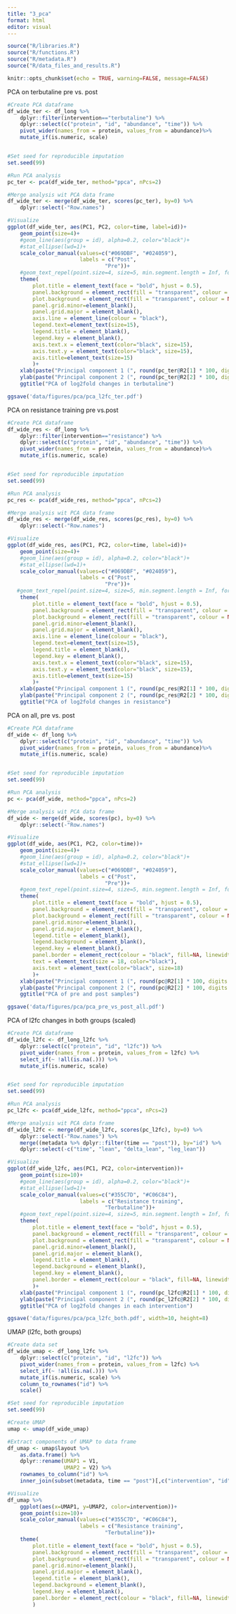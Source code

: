 ```yaml
---
title: "3_pca"
format: html
editor: visual
---
```


```r

source("R/libraries.R")
source("R/functions.R")
source("R/metadata.R")
source("R/data_files_and_results.R")

knitr::opts_chunk$set(echo = TRUE, warning=FALSE, message=FALSE)

```

PCA on terbutaline pre vs. post

```r
#Create PCA dataframe
df_wide_ter <- df_long %>% 
    dplyr::filter(intervention=="terbutaline") %>% 
    dplyr::select(c("protein", "id", "abundance", "time")) %>% 
    pivot_wider(names_from = protein, values_from = abundance)%>% 
    mutate_if(is.numeric, scale)


#Set seed for reproducible imputation
set.seed(99)

#Run PCA analysis
pc_ter <- pca(df_wide_ter, method="ppca", nPcs=2) 

#Merge analysis wit PCA data frame
df_wide_ter <- merge(df_wide_ter, scores(pc_ter), by=0) %>% 
    dplyr::select(-"Row.names") 

#Visualize
ggplot(df_wide_ter, aes(PC1, PC2, color=time, label=id))+
    geom_point(size=4)+
    #geom_line(aes(group = id), alpha=0.2, color="black")+
    #stat_ellipse(lwd=1)+
    scale_color_manual(values=c("#069DBF", "#024059"),
                       labels = c("Post",
                               "Pre"))+
    #geom_text_repel(point.size=4, size=5, min.segment.length = Inf, force=0.3)+
    theme(
        plot.title = element_text(face = "bold", hjust = 0.5),
        panel.background = element_rect(fill = "transparent", colour = NA),
        plot.background = element_rect(fill = "transparent", colour = NA),
        panel.grid.minor=element_blank(),
        panel.grid.major = element_blank(),
        axis.line = element_line(colour = "black"),
        legend.text=element_text(size=15),
        legend.title = element_blank(),
        legend.key = element_blank(),
        axis.text.x = element_text(color="black", size=15),
        axis.text.y = element_text(color="black", size=15),
        axis.title=element_text(size=15)
        )+
    xlab(paste("Principal component 1 (", round(pc_ter@R2[1] * 100, digits = 1), "% of variance)", sep=""))+
    ylab(paste("Principal component 2 (", round(pc_ter@R2[2] * 100, digits = 1), "% of variance)", sep=""))+
    ggtitle("PCA of log2fold changes in terbutaline")

ggsave('data/figures/pca/pca_l2fc_ter.pdf')
```

PCA on resistance training pre vs.post

```r
#Create PCA dataframe
df_wide_res <- df_long %>% 
    dplyr::filter(intervention=="resistance") %>% 
    dplyr::select(c("protein", "id", "abundance", "time")) %>% 
    pivot_wider(names_from = protein, values_from = abundance)%>% 
    mutate_if(is.numeric, scale)


#Set seed for reproducible imputation
set.seed(99)

#Run PCA analysis
pc_res <- pca(df_wide_res, method="ppca", nPcs=2) 

#Merge analysis wit PCA data frame
df_wide_res <- merge(df_wide_res, scores(pc_res), by=0) %>% 
    dplyr::select(-"Row.names") 

#Visualize
ggplot(df_wide_res, aes(PC1, PC2, color=time, label=id))+
    geom_point(size=4)+
    #geom_line(aes(group = id), alpha=0.2, color="black")+
    #stat_ellipse(lwd=1)+
    scale_color_manual(values=c("#069DBF", "#024059"),
                       labels = c("Post",
                               "Pre"))+
   #geom_text_repel(point.size=4, size=5, min.segment.length = Inf, force=0.3)+
    theme(
        plot.title = element_text(face = "bold", hjust = 0.5),
        panel.background = element_rect(fill = "transparent", colour = NA),
        plot.background = element_rect(fill = "transparent", colour = NA),
        panel.grid.minor=element_blank(),
        panel.grid.major = element_blank(),
        axis.line = element_line(colour = "black"),
        legend.text=element_text(size=15),
        legend.title = element_blank(),
        legend.key = element_blank(),
        axis.text.x = element_text(color="black", size=15),
        axis.text.y = element_text(color="black", size=15),
        axis.title=element_text(size=15)
        )+
    xlab(paste("Principal component 1 (", round(pc_res@R2[1] * 100, digits = 1), "% of variance)", sep=""))+
    ylab(paste("Principal component 2 (", round(pc_res@R2[2] * 100, digits = 1), "% of variance)", sep=""))+
    ggtitle("PCA of log2fold changes in resistance")
```

PCA on all, pre vs. post
```r
#Create PCA dataframe
df_wide <- df_long %>% 
    dplyr::select(c("protein", "id", "abundance", "time")) %>% 
    pivot_wider(names_from = protein, values_from = abundance)%>% 
    mutate_if(is.numeric, scale)


#Set seed for reproducible imputation
set.seed(99)

#Run PCA analysis
pc <- pca(df_wide, method="ppca", nPcs=2) 

#Merge analysis wit PCA data frame
df_wide <- merge(df_wide, scores(pc), by=0) %>% 
    dplyr::select(-"Row.names") 

#Visualize
ggplot(df_wide, aes(PC1, PC2, color=time))+
    geom_point(size=4)+
    #geom_line(aes(group = id), alpha=0.2, color="black")+
    #stat_ellipse(lwd=1)+
    scale_color_manual(values=c("#069DBF", "#024059"),
                       labels = c("Post",
                               "Pre"))+
    #geom_text_repel(point.size=4, size=5, min.segment.length = Inf, force=0.3)+
    theme(
        plot.title = element_text(face = "bold", hjust = 0.5),
        panel.background = element_rect(fill = "transparent", colour = NA),
        plot.background = element_rect(fill = "transparent", colour = NA),
        panel.grid.minor=element_blank(),
        panel.grid.major = element_blank(),
        legend.title = element_blank(),
        legend.background = element_blank(),
        legend.key = element_blank(),
        panel.border = element_rect(colour = "black", fill=NA, linewidth=1),
        text = element_text(size = 18, color="black"),
        axis.text = element_text(color="black", size=18)
        )+
    xlab(paste("Principal component 1 (", round(pc@R2[1] * 100, digits = 1), "% of variance)", sep=""))+
    ylab(paste("Principal component 2 (", round(pc@R2[2] * 100, digits = 1), "% of variance)", sep=""))+
    ggtitle("PCA of pre and post samples")

ggsave('data/figures/pca/pca_pre_vs_post_all.pdf')
```


PCA of l2fc changes in both groups (scaled)

```r
#Create PCA dataframe
df_wide_l2fc <- df_long_l2fc %>% 
    dplyr::select(c("protein", "id", "l2fc")) %>% 
    pivot_wider(names_from = protein, values_from = l2fc) %>% 
    select_if(~ !all(is.na(.))) %>% 
    mutate_if(is.numeric, scale)


#Set seed for reproducible imputation
set.seed(99)

#Run PCA analysis
pc_l2fc <- pca(df_wide_l2fc, method="ppca", nPcs=2) 

#Merge analysis wit PCA data frame
df_wide_l2fc <- merge(df_wide_l2fc, scores(pc_l2fc), by=0) %>% 
    dplyr::select(-"Row.names") %>% 
    merge((metadata %>% dplyr::filter(time == "post")), by="id") %>% 
    dplyr::select(-c("time", "lean", "delta_lean", "leg_lean"))

#Visualize
ggplot(df_wide_l2fc, aes(PC1, PC2, color=intervention))+
    geom_point(size=10)+
    #geom_line(aes(group = id), alpha=0.2, color="black")+
    #stat_ellipse(lwd=1)+
    scale_color_manual(values=c("#355C7D", "#C06C84"),
                       labels = c("Resistance training",
                               "Terbutaline"))+
    #geom_text_repel(point.size=4, size=5, min.segment.length = Inf, force=0.3)+
    theme(
        plot.title = element_text(face = "bold", hjust = 0.5),
        panel.background = element_rect(fill = "transparent", colour = NA),
        plot.background = element_rect(fill = "transparent", colour = NA),
        panel.grid.minor=element_blank(),
        panel.grid.major = element_blank(),
        legend.title = element_blank(),
        legend.background = element_blank(),
        legend.key = element_blank(),
        panel.border = element_rect(colour = "black", fill=NA, linewidth=1)
        )+
    xlab(paste("Principal component 1 (", round(pc_l2fc@R2[1] * 100, digits = 1), "% of variance)", sep=""))+
    ylab(paste("Principal component 2 (", round(pc_l2fc@R2[2] * 100, digits = 1), "% of variance)", sep=""))+
    ggtitle("PCA of log2fold changes in each intervention")

ggsave('data/figures/pca/pca_l2fc_both.pdf', width=10, height=8)
```


UMAP (l2fc, both groups)
```r
#Create data set
df_wide_umap <- df_long_l2fc %>% 
    dplyr::select(c("protein", "id", "l2fc")) %>% 
    pivot_wider(names_from = protein, values_from = l2fc) %>% 
    select_if(~ !all(is.na(.))) %>% 
    mutate_if(is.numeric, scale) %>% 
    column_to_rownames("id") %>% 
    scale()

#Set seed for reproducible imputation
set.seed(99)

#Create UMAP
umap <- umap(df_wide_umap) 

#Extract components of UMAP to data frame
df_umap <- umap$layout %>% 
    as.data.frame() %>% 
    dplyr::rename(UMAP1 = V1,
                  UMAP2 = V2) %>% 
    rownames_to_column("id") %>% 
    inner_join(subset(metadata, time == "post")[,c("intervention", "id")], by="id")

#Visualize
df_umap %>% 
    ggplot(aes(x=UMAP1, y=UMAP2, color=intervention))+
    geom_point(size=10)+
    scale_color_manual(values=c("#355C7D", "#C06C84"),
                       labels = c("Resistance training",
                               "Terbutaline"))+
    theme(
        plot.title = element_text(face = "bold", hjust = 0.5),
        panel.background = element_rect(fill = "transparent", colour = NA),
        plot.background = element_rect(fill = "transparent", colour = NA),
        panel.grid.minor=element_blank(),
        panel.grid.major = element_blank(),
        legend.title = element_blank(),
        legend.background = element_blank(),
        legend.key = element_blank(),
        panel.border = element_rect(colour = "black", fill=NA, linewidth=1)
        )

```

